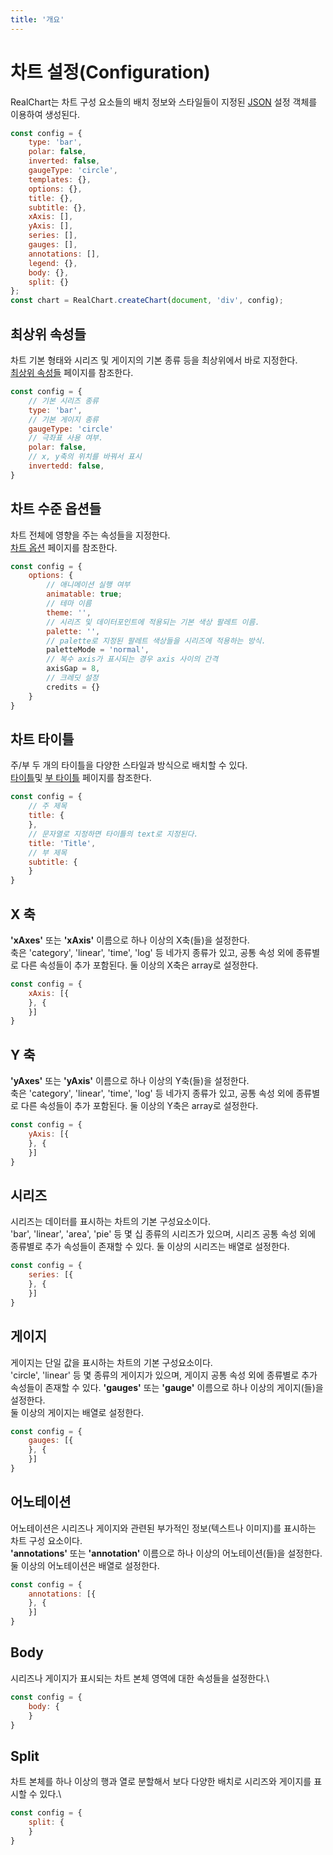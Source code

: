 ```yaml
---
title: '개요'
---
```


# 차트 설정(Configuration)

RealChart는 차트 구성 요소들의 배치 정보와 스타일들이 지정된 [JSON](https://www.oracle.com/kr/database/what-is-json/) 설정 객체를 이용하여 생성된다.

```js
const config = {
    type: 'bar',
    polar: false,
    inverted: false,
    gaugeType: 'circle',
    templates: {},
    options: {},
    title: {},
    subtitle: {},
    xAxis: [],
    yAxis: [],
    series: [],
    gauges: [],
    annotations: [],
    legend: {},
    body: {},
    split: {}
};
const chart = RealChart.createChart(document, 'div', config);
```

## 최상위 속성들

차트 기본 형태와 시리즈 및 게이지의 기본 종류 등을 최상위에서 바로 지정한다.\
[최상위 속성들](/config/config) 페이지를 참조한다.

```js
const config = {
    // 기본 시리즈 종류
    type: 'bar',
    // 기본 게이지 종류
    gaugeType: 'circle'
    // 극좌표 사용 여부.
    polar: false,
    // x, y축의 위치를 바꿔서 표시
    invertedd: false,
}
```

## 차트 수준 옵션들

차트 전체에 영향을 주는 속성들을 지정한다.\
[차트 옵션](/config/config/options) 페이지를 참조한다.

```js
const config = {
    options: {
        // 애니메이션 실행 여부
        animatable: true;
        // 테마 이름
        theme: '',
        // 시리즈 및 데이터포인트에 적용되는 기본 색상 팔레트 이름.
        palette: '',
        // palette로 지정된 팔레트 색상들을 시리즈에 적용하는 방식.
        paletteMode = 'normal',
        // 복수 axis가 표시되는 경우 axis 사이의 간격
        axisGap = 8,
        // 크레딧 설정
        credits = {}
    }
}
```

## 차트 타이틀

주/부 두 개의 타이틀을 다양한 스타일과 방식으로 배치할 수 있다.\
[타이틀](/config/config/title)및 [부 타이틀](/config/config/subtitle) 페이지를 참조한다.

```js
const config = {
    // 주 제목
    title: {
    },
    // 문자열로 지정하면 타이틀의 text로 지정된다.
    title: 'Title',
    // 부 제목
    subtitle: {
    }
}
```

## X 축

**'xAxes'** 또는 **'xAxis'** 이름으로 하나 이상의 X축(들)을 설정한다.\
축은 'category', 'linear', 'time', 'log' 등 네가지 종류가 있고,
공통 속성 외에 종류별로 다른 속성들이 추가 포함된다.
둘 이상의 X축은 array로 설정한다.

```js
const config = {
    xAxis: [{
    }, {
    }]
}
```

## Y 축

**'yAxes'** 또는 **'yAxis'** 이름으로 하나 이상의 Y축(들)을 설정한다.\
축은 'category', 'linear', 'time', 'log' 등 네가지 종류가 있고,
공통 속성 외에 종류별로 다른 속성들이 추가 포함된다.
둘 이상의 Y축은 array로 설정한다.

```js
const config = {
    yAxis: [{
    }, {
    }]
}
```

## 시리즈

시리즈는 데이터를 표시하는 차트의 기본 구성요소이다.\
'bar', 'linear', 'area', 'pie' 등 몇 십 종류의 시리즈가 있으며,
시리즈 공통 속성 외에 종류별로 추가 속성들이 존재할 수 있다.
둘 이상의 시리즈는 배열로 설정한다.

```js
const config = {
    series: [{
    }, {
    }]
}
```

## 게이지

게이지는 단일 값을 표시하는 차트의 기본 구성요소이다.\
'circle', 'linear' 등 몇 종류의 게이지가 있으며,
게이지 공통 속성 외에 종류별로 추가 속성들이 존재할 수 있다.
**'gauges'** 또는 **'gauge'** 이름으로 하나 이상의 게이지(들)을 설정한다.\
둘 이상의 게이지는 배열로 설정한다.

```js
const config = {
    gauges: [{
    }, {
    }]
}
```

## 어노테이션

어노테이션은 시리즈나 게이지와 관련된 부가적인 정보(텍스트나 이미지)를 표시하는 차트 구성 요소이다.\
**'annotations'** 또는 **'annotation'** 이름으로 하나 이상의 어노테이션(들)을 설정한다.\
둘 이상의 어노테이션은 배열로 설정한다.

```js
const config = {
    annotations: [{
    }, {
    }]
}
```

## Body

시리즈나 게이지가 표시되는 차트 본체 영역에 대한 속성들을 설정한다.\

```js
const config = {
    body: {
    }
}
```

## Split

차트 본체를 하나 이상의 행과 열로 분할해서 보다 다양한 배치로 시리즈와 게이지를 표시할 수 있다.\

```js
const config = {
    split: {
    }
}
```
